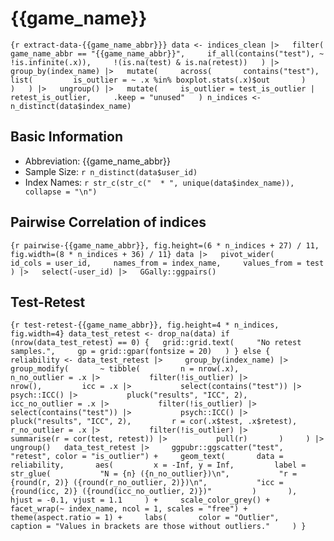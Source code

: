 # {{game_name}}

```{r extract-data-{{game_name_abbr}}}
data <- indices_clean |>
  filter(
    game_name_abbr == "{{game_name_abbr}}",
    if_all(contains("test"), ~ !is.infinite(.x)),
    !(is.na(test) & is.na(retest))
  ) |>
  group_by(index_name) |>
  mutate(
    across(
      contains("test"),
      list(
        is_outlier = ~ .x %in% boxplot.stats(.x)$out
      )
    )
  ) |>
  ungroup() |>
  mutate(
    is_outlier = test_is_outlier | retest_is_outlier,
    .keep = "unused"
  )
n_indices <- n_distinct(data$index_name)
```

## Basic Information

* Abbreviation: {{game_name_abbr}}
* Sample Size: `r n_distinct(data$user_id)`
* Index Names:
`r str_c(str_c("  * ", unique(data$index_name)), collapse = "\n")`

## Pairwise Correlation of indices

```{r pairwise-{{game_name_abbr}}, fig.height=(6 * n_indices + 27) / 11, fig.width=(8 * n_indices + 36) / 11}
data |>
  pivot_wider(
    id_cols = user_id,
    names_from = index_name,
    values_from = test
  ) |>
  select(-user_id) |>
  GGally::ggpairs()
```

## Test-Retest

```{r test-retest-{{game_name_abbr}}, fig.height=4 * n_indices, fig.width=4}
data_test_retest <- drop_na(data)
if (nrow(data_test_retest) == 0) {
  grid::grid.text(
    "No retest samples.",
    gp = grid::gpar(fontsize = 20)
  )
} else {
  reliability <- data_test_retest |>
    group_by(index_name) |>
    group_modify(
      ~ tibble(
        n = nrow(.x),
        n_no_outlier = .x |>
          filter(!is_outlier) |>
          nrow(),
        icc = .x |>
          select(contains("test")) |>
          psych::ICC() |>
          pluck("results", "ICC", 2),
        icc_no_outlier = .x |>
          filter(!is_outlier) |>
          select(contains("test")) |>
          psych::ICC() |>
          pluck("results", "ICC", 2),
        r = cor(.x$test, .x$retest),
        r_no_outlier = .x |>
          filter(!is_outlier) |>
          summarise(r = cor(test, retest)) |>
          pull(r)
      )
    ) |>
    ungroup()
  data_test_retest |>
    ggpubr::ggscatter("test", "retest", color = "is_outlier") +
    geom_text(
      data = reliability,
      aes(
        x = -Inf, y = Inf,
        label = str_glue(
          "N = {n} ({n_no_outlier})\n",
          "r = {round(r, 2)} ({round(r_no_outlier, 2)})\n",
          "icc = {round(icc, 2)} ({round(icc_no_outlier, 2)})"
        )
      ),
      hjust = -0.1, vjust = 1.1
    ) +
    scale_color_grey() +
    facet_wrap(~ index_name, ncol = 1, scales = "free") +
    theme(aspect.ratio = 1) +
    labs(
      color = "Outlier",
      caption = "Values in brackets are those without outliers."
    )
}
```
